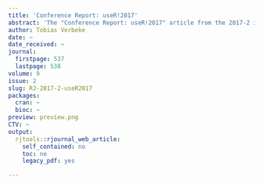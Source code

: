 ```yaml
---
title: 'Conference Report: useR!2017'
abstract: 'The "Conference Report: useR!2017" article from the 2017-2 issue.'
author: Tobias Verbeke
date: ~
date_received: ~
journal:
  firstpage: 537
  lastpage: 538
volume: 9
issue: 2
slug: RJ-2017-2-useR2017
packages:
  cran: ~
  bioc: ~
preview: preview.png
CTV: ~
output:
  rjtools::rjournal_web_article:
    self_contained: no
    toc: no
    legacy_pdf: yes

---
```

